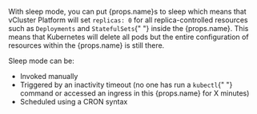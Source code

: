 
  With sleep mode, you can put {props.name}s to sleep which means that
  vCluster Platform will set <code>replicas: 0</code> for all replica-controlled
  resources such as <code>Deployments</code> and <code>StatefulSets</code>{" "}
  inside the {props.name}. This means that Kubernetes will delete all pods but
  the entire configuration of resources within the {props.name} is still there.


Sleep mode can be:
<ul>
  <li>Invoked manually</li>
  <li>
    Triggered by an inactivity timeout (no one has run a <code>kubectl</code>{" "}
    command or accessed an ingress in this {props.name} for X minutes)
  </li>
  <li>Scheduled using a CRON syntax</li>
</ul>
